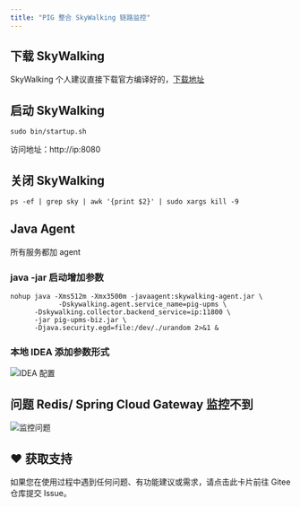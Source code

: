 ```yaml
---
title: "PIG 整合 SkyWalking 链路监控"
---
```


## 下载 SkyWalking

SkyWalking 个人建议直接下载官方编译好的，[下载地址](http://skywalking.apache.org/downloads/)

## 启动 SkyWalking

```shell
sudo bin/startup.sh
```

访问地址：http://ip:8080

## 关闭 SkyWalking

```shell
ps -ef | grep sky | awk '{print $2}' | sudo xargs kill -9
```

## Java Agent

所有服务都加 agent

### java -jar 启动增加参数

```shell
nohup java -Xms512m -Xmx3500m -javaagent:skywalking-agent.jar \
			-Dskywalking.agent.service_name=pig-upms \
      -Dskywalking.collector.backend_service=ip:11800 \
      -jar pig-upms-biz.jar \
      -Djava.security.egd=file:/dev/./urandom 2>&1 &
```

### 本地 IDEA 添加参数形式

![IDEA 配置](/images/1599470275127-f41885b1-eb26-4512-9a20-528630234da1.png)

## 问题 Redis/ Spring Cloud Gateway 监控不到

![监控问题](/images/1599470275202-57509b4d-d1ff-47bf-9c3a-41648ab88ff2.png)

## ♥️ 获取支持
<Card title="遇到问题？" horizontal icon="link" href="https://gitee.com/log4j/pig/issues">
  如果您在使用过程中遇到任何问题、有功能建议或需求，请点击此卡片前往 Gitee 仓库提交 Issue。
</Card>

